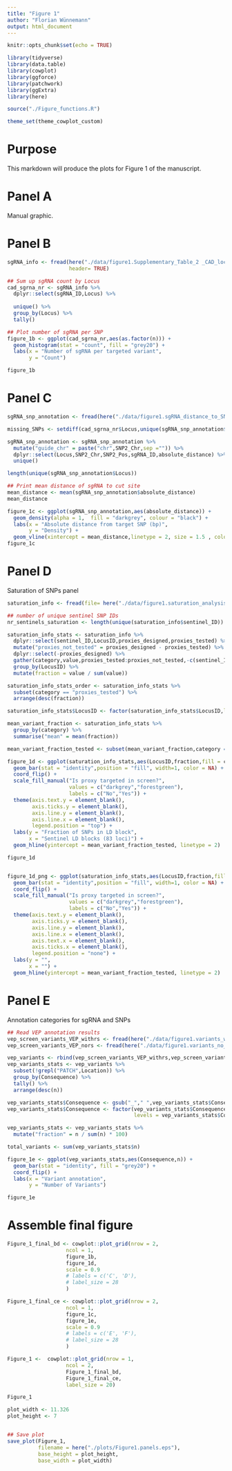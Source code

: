```yaml
---
title: "Figure 1"
author: "Florian Wünnemann"
output: html_document
---
```


```r
knitr::opts_chunk$set(echo = TRUE)

library(tidyverse)
library(data.table)
library(cowplot)
library(ggforce)
library(patchwork)
library(ggExtra)
library(here)

source("./Figure_functions.R")

theme_set(theme_cowplot_custom)
```

# Purpose

This markdown will produce the plots for Figure 1 of the manuscript.

# Panel A

Manual graphic.

# Panel B

```r
sgRNA_info <- fread(here("./data/figure1.Supplementary_Table_2 _CAD_loci.tsv"),
                    header= TRUE)

## Sum up sgRNA count by Locus
cad_sgrna_nr <- sgRNA_info %>%
  dplyr::select(sgRNA_ID,Locus) %>%
  
  unique() %>%
  group_by(Locus) %>%
  tally()

## Plot number of sgRNA per SNP
figure_1b <- ggplot(cad_sgrna_nr,aes(as.factor(n))) +
  geom_histogram(stat = "count", fill = "grey20") +
  labs(x = "Number of sgRNA per targeted variant",
       y = "Count")

figure_1b
```


# Panel C

```r
sgRNA_snp_annotation <- fread(here("./data/figure1.sgRNA_distance_to_SNP.tsv"))

missing_SNPs <- setdiff(cad_sgrna_nr$Locus,unique(sgRNA_snp_annotation$Locus))

sgRNA_snp_annotation <- sgRNA_snp_annotation %>%
  mutate("guide_chr" = paste("chr",SNP2_Chr,sep ="")) %>%
  dplyr::select(Locus,SNP2_Chr,SNP2_Pos,sgRNA_ID,absolute_distance) %>%
  unique()

length(unique(sgRNA_snp_annotation$Locus))

## Print mean distance of sgRNA to cut site
mean_distance <- mean(sgRNA_snp_annotation$absolute_distance)
mean_distance
```


```r
figure_1c <- ggplot(sgRNA_snp_annotation,aes(absolute_distance)) +
  geom_density(alpha = 1,  fill = "darkgrey", colour = "black") +
  labs(x = "Absolute distance from target SNP (bp)",
       y = "Density") +
  geom_vline(xintercept = mean_distance,linetype = 2, size = 1.5 , color = "black")
figure_1c
```

# Panel D

Saturation of SNPs panel

```r
saturation_info <- fread(file= here("./data/figure1.saturation_analysis.tsv"))

## number of unique sentinel SNP IDs
nr_sentinels_saturation <- length(unique(saturation_info$sentinel_ID))

saturation_info_stats <- saturation_info %>%
  dplyr::select(sentinel_ID,LocusID,proxies_designed,proxies_tested) %>%
  mutate("proxies_not_tested" = proxies_designed - proxies_tested) %>%
  dplyr::select(-proxies_designed) %>%
  gather(category,value,proxies_tested:proxies_not_tested,-c(sentinel_ID,LocusID)) %>%
  group_by(LocusID) %>%
  mutate(fraction = value / sum(value))

saturation_info_stats_order <- saturation_info_stats %>%
  subset(category == "proxies_tested") %>%
  arrange(desc(fraction))

saturation_info_stats$LocusID <- factor(saturation_info_stats$LocusID,levels = unique(saturation_info_stats_order$LocusID))

mean_variant_fraction <- saturation_info_stats %>%
  group_by(category) %>%
  summarise("mean" = mean(fraction))

mean_variant_fraction_tested <- subset(mean_variant_fraction,category == "proxies_tested")$mean
```

```r
figure_1d <- ggplot(saturation_info_stats,aes(LocusID,fraction,fill = category, color = category)) +
  geom_bar(stat = "identity",position = "fill", width=1, color = NA) +
  coord_flip() +
  scale_fill_manual("Is proxy targeted in screen?",
                    values = c("darkgrey","forestgreen"),
                    labels = c("No","Yes")) +
  theme(axis.text.y = element_blank(),
        axis.ticks.y = element_blank(),
        axis.line.y = element_blank(),
        axis.line.x = element_blank(),
        legend.position = "top") +
  labs(y = "Fraction of SNPs in LD block",
       x = "Sentinel LD blocks (83 loci)") +
  geom_hline(yintercept = mean_variant_fraction_tested, linetype = 2) 

figure_1d


figure_1d_png <- ggplot(saturation_info_stats,aes(LocusID,fraction,fill = category, color = category)) +
  geom_bar(stat = "identity",position = "fill", width=1, color = NA) +
  coord_flip() +
  scale_fill_manual("Is proxy targeted in screen?",
                    values = c("darkgrey","forestgreen"),
                    labels = c("No","Yes")) +
  theme(axis.text.y = element_blank(),
        axis.ticks.y = element_blank(),
        axis.line.y = element_blank(),
        axis.line.x = element_blank(),
        axis.text.x = element_blank(),
        axis.ticks.x = element_blank(),
        legend.position = "none") +
  labs(y = "",
       x = "") +
  geom_hline(yintercept = mean_variant_fraction_tested, linetype = 2) 
```

# Panel E

Annotation categories for sgRNA and SNPs

```r
## Read VEP annotation results
vep_screen_variants_VEP_withrs <- fread(here("./data/figure1.variants_with_rsIDS.VEP_results.txt"))
vep_screen_variants_VEP_nors <- fread(here("./data/figure1.variants_no_rsIDS.VEP_results.txt"))

vep_variants <- rbind(vep_screen_variants_VEP_withrs,vep_screen_variants_VEP_nors)
vep_variants_stats <- vep_variants %>%
  subset(!grepl("PATCH",Location)) %>%
  group_by(Consequence) %>%
  tally() %>%
  arrange(desc(n))

vep_variants_stats$Consequence <- gsub("_"," ",vep_variants_stats$Consequence)
vep_variants_stats$Consequence <- factor(vep_variants_stats$Consequence,
                                         levels = vep_variants_stats$Consequence)

vep_variants_stats <- vep_variants_stats %>%
  mutate("fraction" = n / sum(n) * 100)

total_variants <- sum(vep_variants_stats$n)

figure_1e <- ggplot(vep_variants_stats,aes(Consequence,n)) +
  geom_bar(stat = "identity", fill = "grey20") +
  coord_flip() +
  labs(x = "Variant annotation",
       y = "Number of Variants")

figure_1e
```



# Assemble final figure


```r
Figure_1_final_bd <- cowplot::plot_grid(nrow = 2,
                   ncol = 1,
                   figure_1b,
                   figure_1d,
                   scale = 0.9
                   # labels = c('C', 'D'),
                   # label_size = 28
                   )

Figure_1_final_ce <- cowplot::plot_grid(nrow = 2,
                   ncol = 1,
                   figure_1c,
                   figure_1e,
                   scale = 0.9
                   # labels = c('E', 'F'),
                   # label_size = 28
                   )

Figure_1 <-  cowplot::plot_grid(nrow = 1,
                   ncol = 2,
                   Figure_1_final_bd,
                   Figure_1_final_ce,
                   label_size = 20)

Figure_1

plot_width <- 11.326
plot_height <- 7


## Save plot
save_plot(Figure_1,
          filename = here("./plots/Figure1.panels.eps"),
          base_height = plot_height,
          base_width = plot_width)
```